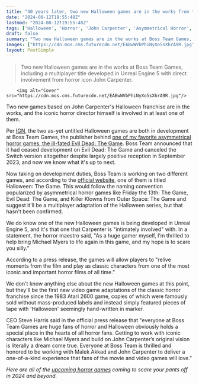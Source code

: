 ```yaml
---
title: "40 years later, two new Halloween games are in the works from the Evil Dead: The Game studio, and series' creator John Carpenter is 'intimately involved' with one"
date: "2024-08-12T19:55:48Z"
lastmod: "2024-08-12T19:55:48Z"
tags: ['Halloween', 'Horror', 'John Carpenter', 'Asymmetrical Horror', 'Multiplayer', 'Unreal Engine 5', 'Boss Team Games', 'Atari 2600']
draft: false
summary: "Two new Halloween games are in the works at Boss Team Games, including a multiplayer title developed in Unreal Engine 5 with direct involvement from horror icon John Carpenter."
images: ["https://cdn.mos.cms.futurecdn.net/EABwWVbPhiNyXo5sXhrA9R.jpg"]
layout: PostSimple
---
```

> Two new Halloween games are in the works at Boss Team Games, including a multiplayer title developed in Unreal Engine 5 with direct involvement from horror icon John Carpenter.


        <img alt="Cover" src="https://cdn.mos.cms.futurecdn.net/EABwWVbPhiNyXo5sXhrA9R.jpg"/>
        
Two new games based on John Carpenter's Halloween franchise are in the works, and the iconic horror director himself is involved in at least one of them.

Per [IGN](https://www.ign.com/articles/halloween-unreal-engine-5-john-carpenter-boss-team-games), the two as-yet untitled Halloween games are both in development at Boss Team Games, the publisher behind [one of my favorite asymmetrical horror games, the ill-fated Evil Dead: The Game](https://www.gamesradar.com/evil-dead-the-game-review/). Boss Team announced that it had ceased development on Evil Dead: The Game and canceled the Switch version altogether despite largely positive reception in September 2023, and now we know what it's up to next.

Now taking on development duties, Boss Team is working on two different games, and according to the [official website](https://halloweengame.com/), one of them is titled Halloween: The Game. This would follow the naming convention popularized by asymmetrical horror games like Friday the 13th: The Game, Evil Dead: The Game, and Killer Klowns from Outer Space: The Game and suggest it'll be a multiplayer adaptation of the Halloween series, but that hasn't been confirmed.

We do know one of the new Halloween games is being developed in Unreal Engine 5, and it's that one that Carpenter is "intimately involved" with. In a statement, the horror maestro said, "As a huge gamer myself, I’m thrilled to help bring Michael Myers to life again in this game, and my hope is to scare you silly."

According to a press release, the games will allow players to "relive moments from the film and play as classic characters from one of the most iconic and important horror films of all time."

We don't know anything else about the new Halloween games at this point, but they'll be the first new video game adaptations of the classic horror franchise since the 1983 Atari 2600 game, copies of which were famously sold without mass-produced labels and instead simply featured pieces of tape with 'Halloween' seemingly hand-written in marker.

CEO Steve Harris said in the official press release that "everyone at Boss Team Games are huge fans of horror and Halloween obviously holds a special place in the hearts of all horror fans. Getting to work with iconic characters like Michael Myers and build on John Carpenter’s original vision is literally a dream come true. Everyone at Boss Team is thrilled and honored to be working with Malek Akkad and John Carpenter to deliver a one-of-a-kind experience that fans of the movie and video games will love."

*Here are all of the *[<em>upcoming horror games</em>](https://www.gamesradar.com/upcoming-horror-games/)* coming to scare your pants off in 2024 and beyond.*
        